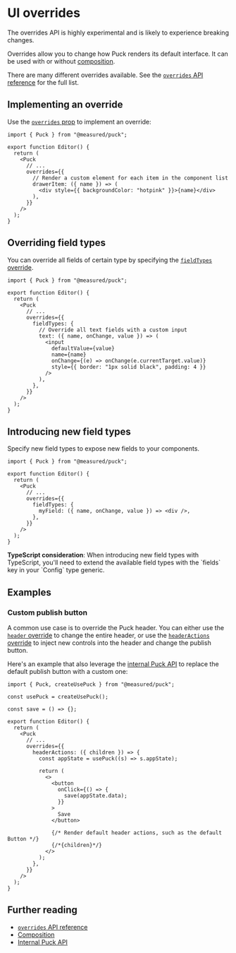 
# UI overrides

<Callout>
  The overrides API is highly experimental and is likely to experience breaking
  changes.
</Callout>

Overrides allow you to change how Puck renders its default interface. It can be used with or without [composition](/docs/extending-puck/composition).

There are many different overrides available. See the [`overrides` API reference](/docs/api-reference/overrides) for the full list.

## Implementing an override

Use the [`overrides` prop](/docs/api-reference/components/puck#overrides) to implement an override:

```tsx showLineNumbers copy {7-12}
import { Puck } from "@measured/puck";

export function Editor() {
  return (
    <Puck
      // ...
      overrides={{
        // Render a custom element for each item in the component list
        drawerItem: ({ name }) => (
          <div style={{ backgroundColor: "hotpink" }}>{name}</div>
        ),
      }}
    />
  );
}
```

## Overriding field types

You can override all fields of certain type by specifying the [`fieldTypes` override](/docs/api-reference/overrides/field-types).

```tsx showLineNumbers copy {8-18}
import { Puck } from "@measured/puck";

export function Editor() {
  return (
    <Puck
      // ...
      overrides={{
        fieldTypes: {
          // Override all text fields with a custom input
          text: ({ name, onChange, value }) => (
            <input
              defaultValue={value}
              name={name}
              onChange={(e) => onChange(e.currentTarget.value)}
              style={{ border: "1px solid black", padding: 4 }}
            />
          ),
        },
      }}
    />
  );
}
```

## Introducing new field types

Specify new field types to expose new fields to your components.

```tsx showLineNumbers copy {9}
import { Puck } from "@measured/puck";

export function Editor() {
  return (
    <Puck
      // ...
      overrides={{
        fieldTypes: {
          myField: ({ name, onChange, value }) => <div />,
        },
      }}
    />
  );
}
```

<Callout type="info">
  <b>TypeScript consideration</b>: When introducing new field types with
  TypeScript, you'll need to extend the available field types with the `fields`
  key in your `Config` type generic.
</Callout>

## Examples

### Custom publish button

A common use case is to override the Puck header. You can either use the [`header` override](/docs/api-reference/overrides/header) to change the entire header, or use the [`headerActions` override](/docs/api-reference/overrides/header-actions) to inject new controls into the header and change the publish button.

Here's an example that also leverage the [internal Puck API](/docs/extending-puck/internal-puck-api) to replace the default publish button with a custom one:

```tsx showLineNumbers copy {10-30}
import { Puck, createUsePuck } from "@measured/puck";

const usePuck = createUsePuck();

const save = () => {};

export function Editor() {
  return (
    <Puck
      // ...
      overrides={{
        headerActions: ({ children }) => {
          const appState = usePuck((s) => s.appState);

          return (
            <>
              <button
                onClick={() => {
                  save(appState.data);
                }}
              >
                Save
              </button>

              {/* Render default header actions, such as the default Button */}
              {/*{children}*/}
            </>
          );
        },
      }}
    />
  );
}
```

## Further reading

- [`overrides` API reference](/docs/api-reference/overrides)
- [Composition](/docs/extending-puck/composition)
- [Internal Puck API](/docs/extending-puck/internal-puck-api)
